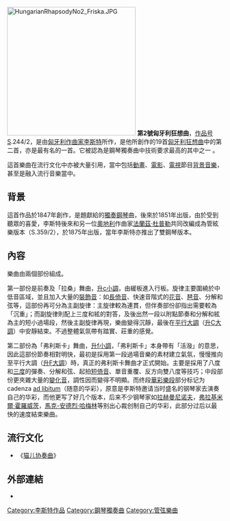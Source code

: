 {{NoteTA
|G1=Music
}}
[[File:HungarianRhapsodyNo2_Friska.JPG|300px]]
'''第2號匈牙利狂想曲'''，[[作品号|作品号]]S.244/2，是由[[匈牙利|匈牙利]][[作曲家|作曲家]][[李斯特·费伦茨|李斯特]]所作，是他所創作的19首[[匈牙利狂想曲|匈牙利狂想曲]]中的第二首，亦是最有名的一首。它被認為是鋼琴獨奏曲中技術要求最高的其中之一 。

這首樂曲在流行文化中亦被大量引用，當中包括[[動畫|動畫]]、[[電影|電影]]、[[電視|電視]]節目[[背景音樂|背景音樂]]，甚至是融入流行音樂當中。

== 背景 ==
這首作品於1847年創作，是題獻給{{tsl|en|László Teleki|特里基伯爵}}的[[獨奏|獨奏]][[鋼琴|鋼琴]]曲，後來於1851年出版，由於受到聽眾的喜愛，李斯特後來和另一位[[奧地利|奧地利]]作曲家[[法蘭茲·杜普勒|法蘭茲·杜普勒]]共同改編成為管絃樂版本（S.359/2），於1875年出版，當年李斯特亦推出了雙鋼琴版本。

== 內容 ==
{{listen
 | filename     = Franz Liszt - Second Hungarian Rhapsody.ogg
 | title        = 匈牙利狂想曲第二號
 | description  = 由{{le|玛莎·戈德斯坦|Martha Goldstein}}在一部1851年的埃拉爾鋼琴上演奏
 | format       = [[Ogg|Ogg]]
}}

樂曲由兩個部份組成。

第一部份是前奏及「拉桑」舞曲，[[升c小調|升c小調]]，由緩板進入行板。旋律主要圍繞於中低音區域，並且加入大量的[[裝飾音|裝飾音]]：如[[長倚音|長倚音]]、快速音階式的[[花音_(音樂)|花音]]、[[琶音|琶音]]、分解和弦等，這部份再可分為主副旋律：主旋律較為連貫，但伴奏部份卻指出需要較為「沉重」；而副旋律則配上三度和絃的對答，及後出然一段以附點節奏和分解和絃為主的短小過場段，然後主副旋律再現，樂曲變得沉靜，最後在[[平行調性|平行大調]]（[[升C大調|升C大調]]）中安靜結束。不過整體氣氛帶有踏實、莊重的感覺。

第二部份為「弗利斯卡」舞曲，[[升f小調|升f小調]]，「弗利斯卡」本身帶有「活潑」的意思，因此這部份節奏相對明快，最初是採用第一段過場音樂的素材建立氣氛，慢慢推向至平行大調（[[升F大調|升F大調]]）時，真正的弗利斯卡舞曲才正式開始。主要是採用了八度和[[三度|三度]]的彈奏、分解和弦、起拍[[短倚音|短倚音]]、單音重覆、反方向雙八度等技巧；中段部份更夾雜大量的[[變化音|變化音]]，調性因而變得不明顯。而终段[[華彩樂段|華彩樂段]]部分标记为cadenza [[ad_libitum|ad libitum]]（随意的华彩），原意是李斯特邀请当时盛名的钢琴家去演奏自己的华彩，而他更写了好几个版本，后来不少钢琴家如[[拉赫曼尼诺夫|拉赫曼尼诺夫]]，[[弗拉基米爾·霍羅威茨|弗拉基米爾·霍羅威茨]]，[[馬克-安德烈·哈梅林|馬克-安德烈·哈梅林]]等别出心裁创制自己的华彩，此部分过后以最快的速度結束樂曲。

== 流行文化 ==
{{expand section}}
* 《[[猫儿协奏曲|猫儿协奏曲]]》

== 外部連結 ==
{{portal|古典音樂}}
* {{IMSLP|work=Hungarian_Rhapsody_No.2%2C_S.244/2_%28Liszt%2C_Franz%29}}

[[Category:李斯特作品|Category:李斯特作品]]
[[Category:鋼琴獨奏曲|Category:鋼琴獨奏曲]]
[[Category:管弦樂曲|Category:管弦樂曲]]